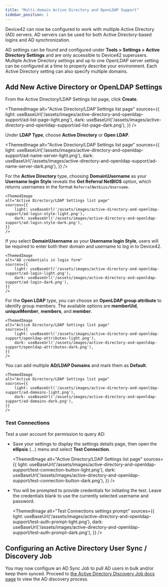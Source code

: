 ```yaml
---
title: "Multi-domain Active Directory and OpenLDAP Support"
sidebar_position: 1
---
```



Device42 can now be configured to work with multiple Active Directory (AD) servers. AD servers can be used for both Active Directory-based logins and AD synchronization.

AD settings can be found and configured under **Tools > Settings > Active Directory Settings** and are only accessible to Device42 superusers. Multiple Active Directory settings and up to one OpenLDAP server setting can be configured at a time to properly describe your environment. Each Active Directory setting can also specify multiple domains.

## Add New Active Directory or OpenLDAP Settings

From the Active Directory/LDAP Settings list page, click **Create**.

<ThemedImage
  alt="Active Directory/LDAP Settings list page"
  sources={{
    light: useBaseUrl('/assets/images/active-directory-and-openldap-support/ad-list-page-light.png'),
    dark: useBaseUrl('/assets/images/active-directory-and-openldap-support/ad-list-page-dark.png'),
  }}
/>

Under **LDAP Type**, choose **Active Directory** or **Open LDAP**.

<ThemedImage
    alt="Active Directory/LDAP Settings list page"
    sources={{
        light: useBaseUrl('/assets/images/active-directory-and-openldap-support/ad-name-server-light.png'),
        dark: useBaseUrl('/assets/images/active-directory-and-openldap-support/ad-name-server-dark.png'),
    }}
/>

For the **Active Directory** type, choosing **Domain\Username** as your **Username login Style** reveals the **Get Referral NetBIOS** option, which returns usernames in the format `ReferralNetbios/Username`.

    <ThemedImage
    alt="Active Directory/LDAP Settings list page"
    sources={{
        light: useBaseUrl('/assets/images/active-directory-and-openldap-support/ad-login-style-light.png'),
        dark: useBaseUrl('/assets/images/active-directory-and-openldap-support/ad-login-style-dark.png'),
    }}
    />

If you select **Domain\Username** as your **Username login Style**, users will be required to enter both their domain and username to log in to Device42.

    <ThemedImage
    alt="AD credentials in login form"
    sources={{
        light: useBaseUrl('/assets/images/active-directory-and-openldap-support/ad-login-light.png'),
        dark: useBaseUrl('/assets/images/active-directory-and-openldap-support/ad-login-dark.png'),
    }}
    />

For the **Open LDAP** type, you can choose an **OpenLDAP group attribute** to identify group members. The available options are **memberUid**, **uniqueMember**, **members**, and **member**.

    <ThemedImage
    alt="Active Directory/LDAP Settings list page"
    sources={{
        light: useBaseUrl('/assets/images/active-directory-and-openldap-support/openldap-attributes-light.png'),
        dark: useBaseUrl('/assets/images/active-directory-and-openldap-support/openldap-attributes-dark.png'),
    }}
    />

You can add multiple **AD/LDAP Domains** and mark them as **Default**.

    <ThemedImage
    alt="Active Directory/LDAP Settings list page"
    sources={{
        light: useBaseUrl('/assets/images/active-directory-and-openldap-support/ad-domains-light.png'),
        dark: useBaseUrl('/assets/images/active-directory-and-openldap-support/ad-domains-dark.png'),
    }}
    />

### Test Connections

Test a user account for permission to query AD:

- Save your settings to display the settings details page, then open the **ellipsis** (...) menu and select **Test Connection**. 

    <ThemedImage
    alt="Active Directory/LDAP Settings list page"
    sources={{
        light: useBaseUrl('/assets/images/active-directory-and-openldap-support/test-connection-button-light.png'),
        dark: useBaseUrl('/assets/images/active-directory-and-openldap-support/test-connection-button-dark.png'),
    }}
    />

- You will be prompted to provide credentials for initiating the test. Leave the credentials blank to use the currently selected username and password.

    <ThemedImage
    alt="Test Connections settings prompt"
    sources={{
        light: useBaseUrl('/assets/images/active-directory-and-openldap-support/test-auth-prompt-light.png'),
        dark: useBaseUrl('/assets/images/active-directory-and-openldap-support/test-auth-prompt-dark.png'),
    }}
    />

## Configuring an Active Directory User Sync / Discovery Job

You may now configure an AD Sync Job to pull AD users in bulk and/or keep them synced. Proceed to [the Active Directory Discovery Job docs page](auto-discovery/active-directory-sync.mdx) to view the AD discovery process.
